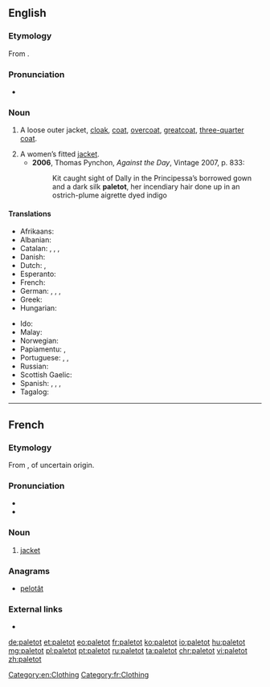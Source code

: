 ==English==

===Etymology===
From {{etyl|fr|en}} {{term|paletot|lang=fr}}.

===Pronunciation===
* {{a|UK}} {{IPA|/ˈpalɪtəʊ/|lang=en}}

===Noun===
{{en-noun}}

# {{context|historical|lang=en}} A loose outer jacket, [[cloak]], [[coat]], [[overcoat]], [[greatcoat]], [[three-quarter coat]].
# A women’s fitted [[jacket]].
#* '''2006''', Thomas Pynchon, ''Against the Day'', Vintage 2007, p. 833:
#*: Kit caught sight of Dally in the Principessa’s borrowed gown and a dark silk '''paletot''', her incendiary hair done up in an ostrich-plume aigrette dyed indigo

====Translations====
{{trans-top|A loose outer jacket, overcoat}}
* Afrikaans: {{t|af|jas}}
* Albanian: {{t|sq|pallto}}
* Catalan: {{t+|ca|abric|m}}, {{t|ca|gavany|m}}, {{t|ca|paltó|m}}, {{t|ca|sobretot|m}}
* Danish: {{t|da|frakke}}
* Dutch: {{t+|nl|jas|m}}, {{t+|nl|overjas|m}}
* Esperanto: {{t|eo|palto}}
* French: {{t+|fr|paletot}}
* German: {{t+|de|Mantel|m}}, {{t+|de|Paletot|m}}, {{t|de|Überrock|m}}, {{t+|de|Überzieher|m}}
* Greek: {{t+|el|σακάκι|n}}
* Hungarian: {{t+|hu|kabát}}
{{trans-mid}}
* Ido: {{t+|io|paltoto}}
* Malay: {{t|ms|jas}}
* Norwegian: {{t+|no|frakk}}
* Papiamentu: {{t|pap|bachi}}, {{t|pap|yas}}
* Portuguese: {{t+|pt|casacão|m}}, {{t+|pt|paletó|m}}, {{t+|pt|sobretudo|m}}
* Russian: {{t+|ru|пальто|n|tr=pal’tó}}
* Scottish Gaelic: {{t|gd|còta}}
* Spanish: {{t+|es|gabán|m}}, {{t+|es|paletó|m}}, {{t+|es|sobretodo|m}}, {{t+|es|abrigo|m}}
* Tagalog: {{t|tl|amerikána}}
{{trans-bottom}}

[[Category:en:Clothing]]

----

==French==

===Etymology===
From {{etyl|enm|fr}} {{term|paltok|lang=enm}}, of uncertain origin.

===Pronunciation===
* {{IPA|/palto/|lang=fr}}
* {{audio|Fr-paletot.ogg|Audio|lang=fr}}

===Noun===
{{fr-noun|m}}

# [[jacket]]

===Anagrams===
* [[pelotât#French|pelotât]]

===External links===
* {{R:TLFi}}

[[Category:fr:Clothing]]

[[de:paletot]]
[[et:paletot]]
[[eo:paletot]]
[[fr:paletot]]
[[ko:paletot]]
[[io:paletot]]
[[hu:paletot]]
[[mg:paletot]]
[[pl:paletot]]
[[pt:paletot]]
[[ru:paletot]]
[[ta:paletot]]
[[chr:paletot]]
[[vi:paletot]]
[[zh:paletot]]